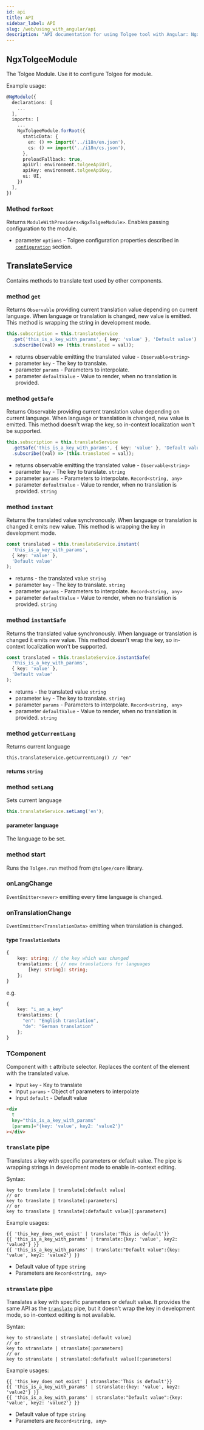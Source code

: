 ```yaml
---
id: api
title: API
sidebar_label: API
slug: /web/using_with_angular/api
description: "API documentation for using Tolgee tool with Angular: NgxTolgeeModule​, TranslateService, T-component and others."
---
```


## NgxTolgeeModule

The Tolgee Module. Use it to configure Tolgee for module.

Example usage:

```ts
@NgModule({
  declarations: [
    ...
  ],
  imports: [
    ...
    NgxTolgeeModule.forRoot({
      staticData: {
        en: () => import('../i18n/en.json'),
        cs: () => import('../i18n/cs.json'),
      },
      preloadFallback: true,
      apiUrl: environment.tolgeeApiUrl,
      apiKey: environment.tolgeeApiKey,
      ui: UI,
    })
  ],
})
```

### Method `forRoot`

Returns `ModuleWithProviders<NgxTolgeeModule>`. Enables passing configuration to the module.

- parameter `options` - Tolgee configuration properties described in [`configuration`](../configuration) section.

## TranslateService

Contains methods to translate text used by other components.

### method `get`

Returns `Observable` providing current translation value depending on current language. When language or translation
is changed, new value is emitted. This method is wrapping the string in development mode.

```ts
this.subscription = this.translateService
  .get('this_is_a_key_with_params', { key: 'value' }, 'Default value')
  .subscribe((val) => (this.translated = val));
```

- returns observable emitting the translated value - `Observable<string>`
- parameter `key` - The key to translate.
- parameter `params` - Parameters to interpolate.
- parameter `defaultValue` - Value to render, when no translation is provided.

### method `getSafe`

Returns Observable providing current translation value depending on current language. When language or translation
is changed, new value is emitted. This method doesn't wrap the key, so in-context localization won't be supported.

```ts
this.subscription = this.translateService
  .getSafe('this_is_a_key_with_params', { key: 'value' }, 'Default value')
  .subscribe((val) => (this.translated = val));
```

- returns observable emitting the translated value - `Observable<string>`
- parameter `key` - The key to translate. `string`
- parameter `params` - Parameters to interpolate. `Record<string, any>`
- parameter `defaultValue` - Value to render, when no translation is provided. `string`

### method `instant`

Returns the translated value synchronously. When language or translation
is changed it emits new value. This method is wrapping the key in development mode.

```ts
const translated = this.translateService.instant(
  'this_is_a_key_with_params',
  { key: 'value' },
  'Default value'
);
```

- returns - the translated value `string`
- parameter `key` - The key to translate. `string`
- parameter `params` - Parameters to interpolate. `Record<string, any>`
- parameter `defaultValue` - Value to render, when no translation is provided. `string`

### method `instantSafe`

Returns the translated value synchronously. When language or translation
is changed it emits new value. This method doesn't wrap the key, so in-context localization won't be supported.

```ts
const translated = this.translateService.instantSafe(
  'this_is_a_key_with_params',
  { key: 'value' },
  'Default value'
);
```

- returns - the translated value `string`
- parameter `key` - The key to translate. `string`
- parameter `params` - Parameters to interpolate. `Record<string, any>`
- parameter `defaultValue` - Value to render, when no translation is provided. `string`

### method `getCurrentLang`

Returns current language

```
this.translateService.getCurrentLang() // "en"
```

#### returns `string`

### method `setLang`

Sets current language

```ts
this.translateService.setLang('en');
```

#### parameter language

The language to be set.

### method start

Runs the `Tolgee.run` method from `@tolgee/core` library.

### onLangChange

`EventEmitter<never>` emitting every time language is changed.

### onTranslationChange

`EventEmmitter<TranslationData>` emitting when translation is changed.

#### type `TranslationData`

```ts
{
    key: string; // the key which was changed
    translations: { // new translations for languages
        [key: string]: string;
    };
}
```

e.g.

```ts
{
    key: "i_am_a_key"
    translations: {
      "en": "English translation",
      "de": "German translation"
    };
}
```

### TComponent

Component with `t` attribute selector. Replaces the content of the element with the translated value.

- Input `key` - Key to translate
- Input `params` - Object of parameters to interpolate
- Input `default` - Default value

```html
<div
  t
  key="this_is_a_key_with_params"
  [params]="{key: 'value', key2: 'value2'}"
></div>
```

### `translate` pipe

Translates a key with specific parameters or default value. The pipe is wrapping strings
in development mode to enable in-context editing.

Syntax:

```
key to translate | translate[:default value]
// or
key to translate | translate[:parameters]
// or
key to translate | translate[:defafault value][:parameters]
```

Example usages:

```angular2html
{{ 'this_key_does_not_exist' | translate:'This is default'}}
{{ 'this_is_a_key_with_params' | translate:{key: 'value', key2: 'value2'} }}
{{ 'this_is_a_key_with_params' | translate:"Default value":{key: 'value', key2: 'value2'} }}
```

- Default value of type `string`
- Parameters are `Record<string, any>`

### `stranslate` pipe

Translates a key with specific parameters or default value. It provides the same API as the [`translate`](#translate-pipe)
pipe, but it doesn't wrap the key in development mode, so in-context editing is not available.

Syntax:

```
key to stranslate | stranslate[:default value]
// or
key to stranslate | stranslate[:parameters]
// or
key to stranslate | stranslate[:defafault value][:parameters]
```

Example usages:

```angular2html
{{ 'this_key_does_not_exist' | stranslate:'This is default'}}
{{ 'this_is_a_key_with_params' | stranslate:{key: 'value', key2: 'value2'} }}
{{ 'this_is_a_key_with_params' | stranslate:"Default value":{key: 'value', key2: 'value2'} }}
```

- Default value of type `string`
- Parameters are `Record<string, any>`
